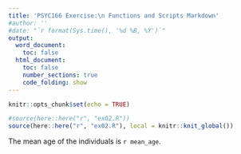 ```yaml
---
title: 'PSYC166 Exercise:\n Functions and Scripts Markdown'
#author: ''
#date: "`r format(Sys.time(), '%d %B, %Y')`"
output:
  word_document:
    toc: false
  html_document:
    toc: false
    number_sections: true
    code_folding: show
---
```


```r
knitr::opts_chunk$set(echo = TRUE)
```


```r
#source(here::here("r", "ex02.R"))
source(here::here("r", "ex02.R"), local = knitr::knit_global())
```



The mean age of the individuals is `r mean_age`.

